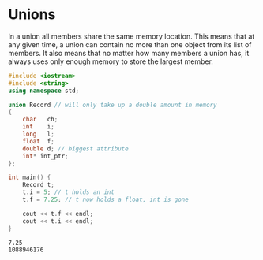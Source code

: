 # Unions

In a union all members share the same memory location. This means that at any given time, a union can contain no more than one object from its list of members. It also means that no matter how many members a union has, it always uses only enough memory to store the largest member.

```cpp
#include <iostream>
#include <string>
using namespace std;

union Record // will only take up a double amount in memory
{
    char   ch;
    int    i;
    long   l;
    float  f;
    double d; // biggest attribute
    int* int_ptr;
};

int main() {
    Record t;
    t.i = 5; // t holds an int
    t.f = 7.25; // t now holds a float, int is gone

    cout << t.f << endl;
    cout << t.i << endl;
}
```

```bash filename="Output"
7.25
1088946176
```
